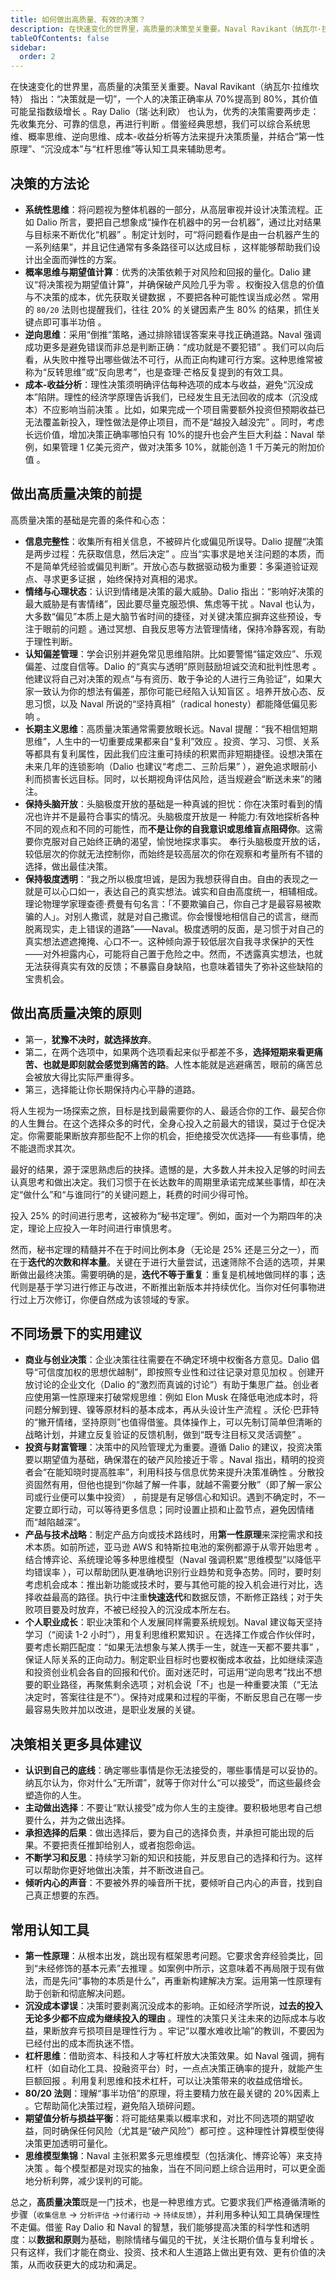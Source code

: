 ```yaml
---
title: 如何做出高质量、有效的决策？
description: 在快速变化的世界里，高质量的决策至关重要。Naval Ravikant（纳瓦尔·拉维坎特） 指出：“决策就是一切”，一个人的决策正确率从 70%提高到 80%，其价值可能呈指数级增长 。Ray Dalio（瑞·达利欧） 也认为，优秀的决策需要两步走：先收集充分、可靠的信息，再进行判断 。借鉴经典思想，我们可以综合系统思维、概率思维、逆向思维、成本-收益分析等方法来提升决策质量，并结合“第一性原理”、“沉没成本”与“杠杆思维”等认知工具来辅助思考。
tableOfContents: false
sidebar:
  order: 2
---
```


在快速变化的世界里，高质量的决策至关重要。Naval Ravikant（纳瓦尔·拉维坎特） 指出：“决策就是一切”，一个人的决策正确率从 70%提高到 80%，其价值可能呈指数级增长 。Ray Dalio（瑞·达利欧） 也认为，优秀的决策需要两步走：先收集充分、可靠的信息，再进行判断 。借鉴经典思想，我们可以综合系统思维、概率思维、逆向思维、成本-收益分析等方法来提升决策质量，并结合“第一性原理”、“沉没成本”与“杠杆思维”等认知工具来辅助思考。

## **决策的方法论**

- **系统性思维**：将问题视为整体机器的一部分，从高层审视并设计决策流程。正如 Dalio 所言，要把自己想象成“操作在机器中的另一台机器”，通过比对结果与目标来不断优化“机器” 。制定计划时，可“将问题看作是由一台机器产生的一系列结果”，并且记住通常有多条路径可以达成目标 ，这样能够帮助我们设计出全面而弹性的方案。
- **概率思维与期望值计算**：优秀的决策依赖于对风险和回报的量化。Dalio 建议“将决策视为期望值计算”，并确保破产风险几乎为零 。权衡投入信息的价值与不决策的成本，优先获取关键数据 ，不要把各种可能性误当成必然 。常用的 `80/20` 法则也提醒我们，往往 20% 的关键因素产生 80% 的结果，抓住关键点即可事半功倍 。
- **逆向思维**：采用“倒推”策略，通过排除错误答案来寻找正确道路。Naval 强调成功更多是避免错误而非总是判断正确：“成功就是不要犯错” 。我们可以向后看，从失败中推导出哪些做法不可行，从而正向构建可行方案。这种思维常被称为“反转思维”或“反向思考”，也是查理·芒格反复提到的有效工具。
- **成本-收益分析**：理性决策须明确评估每种选项的成本与收益，避免“沉没成本”陷阱。理性的经济学原理告诉我们，已经发生且无法回收的成本（沉没成本）不应影响当前决策 。比如，如果完成一个项目需要额外投资但预期收益已无法覆盖新投入，理性做法是停止项目，而不是“越投入越没完” 。同时，考虑长远价值，增加决策正确率哪怕只有 10%的提升也会产生巨大利益：Naval 举例，如果管理 1 亿美元资产，做对决策多 10%，就能创造 1 千万美元的附加价值 。

## **做出高质量决策的前提**

高质量决策的基础是完善的条件和心态：

- **信息完整性**：收集所有相关信息，不被碎片化或偏见所误导。Dalio 提醒“决策是两步过程：先获取信息，然后决定” 。应当“实事求是地关注问题的本质，而不是简单凭经验或偏见判断”。开放心态与数据驱动极为重要：多渠道验证观点、寻求更多证据 ，始终保持对真相的渴求。
- **情绪与心理状态**：认识到情绪是决策的最大威胁。Dalio 指出：“影响好决策的最大威胁是有害情绪”，因此要尽量克服恐惧、焦虑等干扰 。Naval 也认为，大多数“偏见”本质上是大脑节省时间的捷径，对关键决策应摒弃这些预设，专注于眼前的问题 。通过冥想、自我反思等方法管理情绪，保持冷静客观，有助于理性判断。
- **认知偏差管理**：学会识别并避免常见思维陷阱。比如要警惕“锚定效应”、乐观偏差、过度自信等。Dalio 的“真实与透明”原则鼓励坦诚交流和批判性思考 。他建议将自己对决策的观点“与有资历、敢于争论的人进行三角验证”，如果大家一致认为你的想法有偏差，那你可能已经陷入认知盲区 。培养开放心态、反思习惯，以及 Naval 所说的“坚持真相”（radical honesty）都能降低偏见影响 。
- **长期主义思维**：高质量决策通常需要放眼长远。Naval 提醒：“我不相信短期思维”，人生中的一切重要成果都来自“复利”效应 。投资、学习、习惯、关系等都具有复利属性，因此我们应注重可持续的积累而非短期捷径。设想决策在未来几年的连锁影响（Dalio 也建议“考虑二、三阶后果” ），避免追求眼前小利而损害长远目标。同时，以长期视角评估风险，适当规避会“断送未来”的赌注。
- **保持头脑开放**：头脑极度开放的基础是一种真诚的担忧：你在决策时看到的情况也许并不是最符合事实的情况。头脑极度开放是一 种能力:有效地探析各种不同的观点和不同的可能性，而**不是让你的自我意识或思维盲点阻碍你**。这需要你克服对自己始终正确的渴望，愉悦地探求事实。 奉行头脑极度开放的话，较低层次的你就无法控制你，而始终是较高层次的你在观察和考量所有不错的选择，做出最佳决策。
- **保持极度透明**：“我之所以极度坦诚，是因为我想获得自由。自由的表现之一就是可以心口如一，表达自己的真实想法。诚实和自由高度统一，相辅相成。理论物理学家理查德·费曼有句名言：「不要欺骗自己，你自己才是最容易被欺骗的人」。对别人撒谎，就是对自己撒谎。你会慢慢地相信自己的谎言，继而脱离现实，走上错误的道路”——Naval。极度透明的反面，是习惯于对自己的真实想法遮遮掩掩、心口不一。这种倾向源于较低层次自我寻求保护的天性——对外袒露内心，可能将自己置于危险之中。然而，不透露真实想法，也就无法获得真实有效的反馈；不暴露自身缺陷，也意味着错失了弥补这些缺陷的宝贵机会。

## **做出高质量决策的原则**

- 第一，**犹豫不决时，就选择放弃**。
- 第二，在两个选项中，如果两个选项看起来似乎都差不多，**选择短期来看更痛苦、也就是即刻就会感觉到痛苦的路**。人性本能就是逃避痛苦，眼前的痛苦总会被放大得比实际严重得多。
- 第三，选择能让你长期保持内心平静的道路。

将人生视为一场探索之旅，目标是找到最需要你的人、最适合你的工作、最契合你的人生舞台。在这个选择众多的时代，全身心投入之前最大的错误，莫过于仓促决定。你需要能果断放弃那些配不上你的机会，拒绝接受次优选择——有些事情，绝不能退而求其次。

最好的结果，源于深思熟虑后的抉择。遗憾的是，大多数人并未投入足够的时间去认真思考和做出决定。我们习惯于在长达数年的周期里承诺完成某些事情，却在决定“做什么”和“与谁同行”的关键问题上，耗费的时间少得可怜。

投入 25% 的时间进行思考，这被称为“秘书定理”。例如，面对一个为期四年的决定，理论上应投入一年时间进行审慎思考。

然而，秘书定理的精髓并不在于时间比例本身（无论是 25% 还是三分之一），而在于**迭代的次数和样本量**。关键在于进行大量尝试，迅速筛除不合适的选项，并果断做出最终决策。需要明确的是，**迭代不等于重复**：重复是机械地做同样的事；迭代则是基于学习进行修正与改进，不断推出新版本并持续优化。当你对任何事物进行过上万次修订，你便自然成为该领域的专家。

## **不同场景下的实用建议**

- **商业与创业决策**：企业决策往往需要在不确定环境中权衡各方意见。Dalio 倡导“可信度加权的思想优越制”，即按照专业性和过往记录对意见加权 。创建开放讨论的企业文化（Dalio 的“激烈而真诚的讨论”）有助于集思广益。创业者应使用第一性原理来打破常规思维：例如 Elon Musk 在降低电池成本时，将问题分解到锂、镍等原材料的基本成本，再从头设计生产流程 。沃伦·巴菲特的“撇开情绪，坚持原则”也值得借鉴。具体操作上，可以先制订简单但清晰的战略计划，并建立反复验证的反馈机制，做到“既专注目标又灵活调整” 。
- **投资与财富管理**：决策中的风险管理尤为重要。遵循 Dalio 的建议，投资决策要以期望值为基础，确保潜在的破产风险接近于零 。Naval 指出，精明的投资者会“在能知晓时提高胜率”，利用科技与信息优势来提升决策准确性 。分散投资固然有用，但他也提到“你越了解一件事，就越不需要分散”（即了解一家公司或行业便可以集中投资） ，前提是有足够信心和知识。遇到不确定时，不一定要立即行动，可以等待更多信息；同时设置止损和止盈节点，避免因情绪而“越陷越深”。
- **产品与技术战略**：制定产品方向或技术路线时，用**第一性原理**来深挖需求和技术本质。如前所述，亚马逊 AWS 和特斯拉电池的案例都源于从零开始思考 。结合博弈论、系统理论等多种思维模型（Naval 强调积累“思维模型”以降低平均错误率 ），可以帮助团队更准确地识别行业趋势和竞争态势。同时，要时刻考虑机会成本：推出新功能或技术时，要与其他可能的投入机会进行对比，选择收益最高的路径。执行中注重**快速迭代**和数据反馈，不断修正路线；对于失败项目要及时放弃，不被已经投入的沉没成本所左右。
- **个人职业成长**：职业决策和个人发展同样需要系统规划。Naval 建议每天坚持学习（“阅读 1-2 小时”），用复利思维积累知识 。在选择工作或合作伙伴时，要考虑长期匹配度：“如果无法想象与某人携手一生，就连一天都不要共事” ，保证人际关系的正向动力。制定职业目标时也要权衡成本收益，比如继续深造和投资创业机会各自的回报和代价。面对迷茫时，可运用“逆向思考”找出不想要的职业路径，再聚焦剩余选项；对机会说「不」也是一种重要决策（“无法决定时，答案往往是不”）。保持对成果和过程的平衡，不断反思自己在哪一步最容易失败并加以改进，是职业发展的关键。

## 决策相关更多具体建议

- **认识到自己的底线**：确定哪些事情是你无法接受的，哪些事情是可以妥协的。纳瓦尔认为，你对什么“无所谓”，就等于你对什么“可以接受”，而这些最终会塑造你的人生。
- **主动做出选择**：不要让“默认接受”成为你人生的主旋律。要积极地思考自己想要什么，并为之做出选择。
- **承担选择的后果**：做出选择后，要为自己的选择负责，并承担可能出现的后果。不要把责任推卸给别人，或者抱怨命运。
- **不断学习和反思**：持续学习新的知识和技能，并反思自己的选择和行为。这样可以帮助你更好地做出决策，并不断改进自己。
- **倾听内心的声音**：不要被外界的噪音所干扰，要倾听自己内心的声音，找到自己真正想要的东西。

## **常用认知工具**

- **第一性原理**：从根本出发，跳出现有框架思考问题。它要求舍弃经验类比，回到“未经修饰的基本元素”去推理 。如案例中所示，这意味着不再局限于现有做法，而是先问“事物的本质是什么”，再重新构建解决方案。运用第一性原理有助于创新和彻底解决问题。
- **沉没成本谬误**：决策时要剥离沉没成本的影响。正如经济学所说，**过去的投入无论多少都不应成为继续投入的理由** 。理性的决策只关注未来的边际成本与收益，果断放弃亏损项目是理性行为 。牢记“以覆水难收比喻”的教训，不要因为已经付出的成本而执迷不悟。
- **杠杆思维**：借助资本、科技和人才等杠杆放大决策效果。如 Naval 强调，拥有杠杆（如自动化工具、投融资平台）时，一点点决策正确率的提升，就能产生巨额回报 。利用复利思维和技术杠杆，可以让决策带来的收益成倍增长。
- **80/20 法则**：理解“事半功倍”的原理，将主要精力放在最关键的 20%因素上 。它帮助简化决策过程，避免陷入琐碎问题。
- **期望值分析与损益平衡**：将可能结果乘以概率求和，对比不同选项的期望收益，同时确保任何风险（尤其是“破产风险”）都可控 。这种理性计算模型使得决策更加透明可量化。
- **思维模型集锦**：Naval 主张积累多元思维模型（包括演化、博弈论等）来支持决策 。每个模型都是对现实的抽象，当在不同问题上综合运用时，可以更全面地分析利弊，减少误判的可能。

总之，**高质量决策**既是一门技术，也是一种思维方式。它要求我们严格遵循清晰的步骤（`收集信息` → `分析评估` →`付诸行动` → `持续反馈`），并利用多种认知工具确保理性不走偏。借鉴 Ray Dalio 和 Naval 的智慧，我们能够提高决策的科学性和透明度：以**数据和原则**为基础，剔除情绪与偏见的干扰，关注长期价值与复利增长 。只有这样，我们才能在商业、投资、技术和人生道路上做出更有效、更有价值的决策，从而收获更大的成功和满足。
